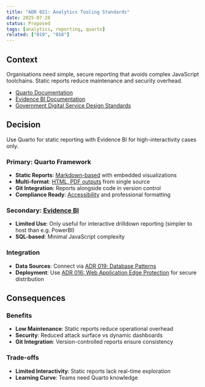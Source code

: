 ```yaml
---
title: "ADR 021: Analytics Tooling Standards"
date: 2025-07-28
status: Proposed
tags: [analytics, reporting, quarto]
related: ["019", "016"]
---
```


## Context

Organisations need simple, secure reporting that avoids complex JavaScript toolchains. Static reports reduce maintenance and security overhead.

- [Quarto Documentation](https://quarto.org/)
- [Evidence BI Documentation](https://evidence.dev/)
- [Government Digital Service Design Standards](https://www.dta.gov.au/help-and-advice/about-digital-service-standard)

## Decision

Use Quarto for static reporting with Evidence BI for high-interactivity cases only.

### Primary: Quarto Framework

- **Static Reports**: [Markdown-based](https://quarto.org/docs/authoring/markdown-basics.html) with embedded visualizations
- **Multi-format**: [HTML, PDF outputs](https://quarto.org/docs/output-formats/html-basics.html) from single source
- **Git Integration**: Reports alongside code in version control
- **Compliance Ready**: [Accessibility](https://quarto.org/docs/authoring/) and professional formatting

### Secondary: [Evidence BI](https://evidence.dev/)

- **Limited Use**: Only useful for interactive drilldown reporting (simpler to host than e.g. PowerBI)
- **SQL-based**: Minimal JavaScript complexity

### Integration

- **Data Sources**: Connect via [ADR 019: Database Patterns](019-database-patterns.qmd)
- **Deployment**: Use [ADR 016: Web Application Edge Protection](../security/016-edge-protection.qmd) for secure distribution

## Consequences

### Benefits

- **Low Maintenance**: Static reports reduce operational overhead
- **Security**: Reduced attack surface vs dynamic dashboards
- **Git Integration**: Version-controlled reports ensure consistency

### Trade-offs

- **Limited Interactivity**: Static reports lack real-time exploration
- **Learning Curve**: Teams need Quarto knowledge
